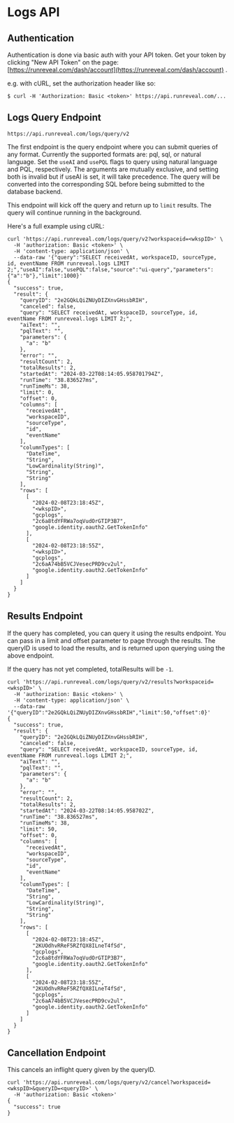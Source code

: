# Logs API

## Authentication

Authentication is done via basic auth with your API token.  Get your token by clicking "New API Token" on the page: [https://runreveal.com/dash/account](https://runreveal.com/dash/account) .

e.g. with cURL, set the authorization header like so:

`$ curl -H 'Authorization: Basic <token>' https://api.runreveal.com/...`

## Logs Query Endpoint

```
https://api.runreveal.com/logs/query/v2
```

The first endpoint is the query endpoint where you can submit queries of any format. Currently the supported formats are: pql, sql, or natural language. Set the `useAI` and `usePQL` flags to query using natural language and PQL, respectively. The arguments are mutually exclusive, and setting both is invalid but if useAI is set, it will take precedence. The query will be converted into the corresponding SQL before being submitted to the database backend.

This endpoint will kick off the query and return up to `limit` results. The query will continue running in the background.

Here's a full example using cURL:

```
curl 'https://api.runreveal.com/logs/query/v2?workspaceid=<wkspID>' \
  -H 'authorization: Basic <token>' \
  -H 'content-type: application/json' \
  --data-raw '{"query":"SELECT receivedAt, workspaceID, sourceType, id, eventName FROM runreveal.logs LIMIT 2;","useAI":false,"usePQL":false,"source":"ui-query","parameters":{"a":"b"},"limit":1000}'
{
  "success": true,
  "result": {
    "queryID": "2e2GQkLQiZNUyDIZXnvGHssbRIH",
    "canceled": false,
    "query": "SELECT receivedAt, workspaceID, sourceType, id, eventName FROM runreveal.logs LIMIT 2;",
    "aiText": "",
    "pqlText": "",
    "parameters": {
      "a": "b"
    },
    "error": "",
    "resultCount": 2,
    "totalResults": 2,
    "startedAt": "2024-03-22T08:14:05.958701794Z",
    "runTime": "38.836527ms",
    "runTimeMs": 38,
    "limit": 0,
    "offset": 0,
    "columns": [
      "receivedAt",
      "workspaceID",
      "sourceType",
      "id",
      "eventName"
    ],
    "columnTypes": [
      "DateTime",
      "String",
      "LowCardinality(String)",
      "String",
      "String"
    ],
    "rows": [
      [
        "2024-02-08T23:18:45Z",
        "<wkspID>",
        "gcplogs",
        "2c6a8tdYFRWa7oqVudOrGTIP3B7",
        "google.identity.oauth2.GetTokenInfo"
      ],
      [
        "2024-02-08T23:18:55Z",
        "<wkspID>",
        "gcplogs",
        "2c6aA74bB5VCJVesecPRD9cv2ul",
        "google.identity.oauth2.GetTokenInfo"
      ]
    ]
  }
}
```



## Results Endpoint

If the query has completed, you can query it using the results endpoint. You can pass in a limit and offset parameter to page through the results. The queryID is used to load the results, and is returned upon querying using the above endpoint.

If the query has not yet completed, totalResults will be `-1`.

```
curl 'https://api.runreveal.com/logs/query/v2/results?workspaceid=<wkspID>' \
  -H 'authorization: Basic <token>' \
  -H 'content-type: application/json' \
  --data-raw '{"queryID":"2e2GQkLQiZNUyDIZXnvGHssbRIH","limit":50,"offset":0}'
{
  "success": true,
  "result": {
    "queryID": "2e2GQkLQiZNUyDIZXnvGHssbRIH",
    "canceled": false,
    "query": "SELECT receivedAt, workspaceID, sourceType, id, eventName FROM runreveal.logs LIMIT 2;",
    "aiText": "",
    "pqlText": "",
    "parameters": {
      "a": "b"
    },
    "error": "",
    "resultCount": 2,
    "totalResults": 2,
    "startedAt": "2024-03-22T08:14:05.958702Z",
    "runTime": "38.836527ms",
    "runTimeMs": 38,
    "limit": 50,
    "offset": 0,
    "columns": [
      "receivedAt",
      "workspaceID",
      "sourceType",
      "id",
      "eventName"
    ],
    "columnTypes": [
      "DateTime",
      "String",
      "LowCardinality(String)",
      "String",
      "String"
    ],
    "rows": [
      [
        "2024-02-08T23:18:45Z",
        "2KUOdhvRReF5RZfQX8ILneT4fSd",
        "gcplogs",
        "2c6a8tdYFRWa7oqVudOrGTIP3B7",
        "google.identity.oauth2.GetTokenInfo"
      ],
      [
        "2024-02-08T23:18:55Z",
        "2KUOdhvRReF5RZfQX8ILneT4fSd",
        "gcplogs",
        "2c6aA74bB5VCJVesecPRD9cv2ul",
        "google.identity.oauth2.GetTokenInfo"
      ]
    ]
  }
}
```



## Cancellation Endpoint

This cancels an inflight query given by the queryID.

```
curl 'https://api.runreveal.com/logs/query/v2/cancel?workspaceid=<wkspID>&queryID=<queryID>' \
  -H 'authorization: Basic <token>'
{
  "success": true
}
```
